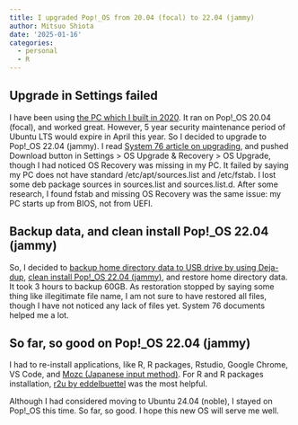 ```yaml
---
title: I upgraded Pop!_OS from 20.04 (focal) to 22.04 (jammy)
author: Mitsuo Shiota
date: '2025-01-16'
categories:
  - personal
  - R
---
```


## Upgrade in Settings failed

I have been using [the PC which I built in 2020](https://mitsuoxv.rbind.io/posts/2020-05-30-i-built-a-pc-installed-pop-os-and-am-running-rstudio/). It ran on Pop!_OS 20.04 (focal), and worked great. However, 5 year security maintenance period of Ubuntu LTS would expire in April this year. So I decided to upgrade to Pop!_OS 22.04 (jammy). I read [System 76 article on upgrading](https://support.system76.com/articles/upgrade-pop/), and 
pushed Download button in Settings > OS Upgrade & Recovery > OS Upgrade, though I had noticed OS Recovery was missing in my PC. It failed by saying my PC does not have standard /etc/apt/sources.list and /etc/fstab. I lost some deb package sources in sources.list and sources.list.d. After some research, I found fstab and missing OS Recovery was the same issue: my PC starts up from BIOS, not from UEFI.

## Backup data, and clean install Pop!_OS 22.04 (jammy)

So, I decided to [backup home directory data to USB drive by using Deja-dup](https://support.system76.com/articles/backup-files/), [clean install Pop!_OS 22.04 (jammy)](https://support.system76.com/articles/install-pop/), and restore home directory data. It took 3 hours to backup 60GB. As restoration stopped by saying some thing like illegitimate file name, I am not sure to have restored all files, though I have not noticed any lack of files yet. System 76 documents helped me a lot.

## So far, so good on Pop!_OS 22.04 (jammy)

I had to re-install applications, like R, R packages, Rstudio, Google Chrome, VS Code, and [Mozc (Japanese input method)](https://lilaboc.work/archives/29007972.html). For R and R packages installation, [r2u by eddelbuettel](https://github.com/eddelbuettel/r2u) was the most helpful.

Although I had considered moving to Ubuntu 24.04 (noble), I stayed on Pop!_OS this time. So far, so good. I hope this new OS will serve me well.
